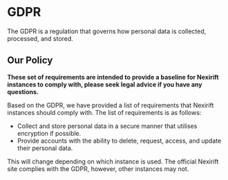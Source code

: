 
# GDPR

The GDPR is a regulation that governs how personal data is collected, processed, and stored.

## Our Policy

<BadgeWrapper selected="Instance Variation" />

**These set of requirements are intended to provide a baseline for Nexirift instances to comply with, please seek legal advice if you have any questions.**

Based on the GDPR, we have provided a list of requirements that Nexirift instances should comply with. The list of requirements is as follows:

- Collect and store personal data in a secure manner that utilises encryption if possible.
- Provide accounts with the ability to delete, request, access, and update their personal data.

This will change depending on which instance is used. The official Nexirift site complies with the GDPR, however, other instances may not.
